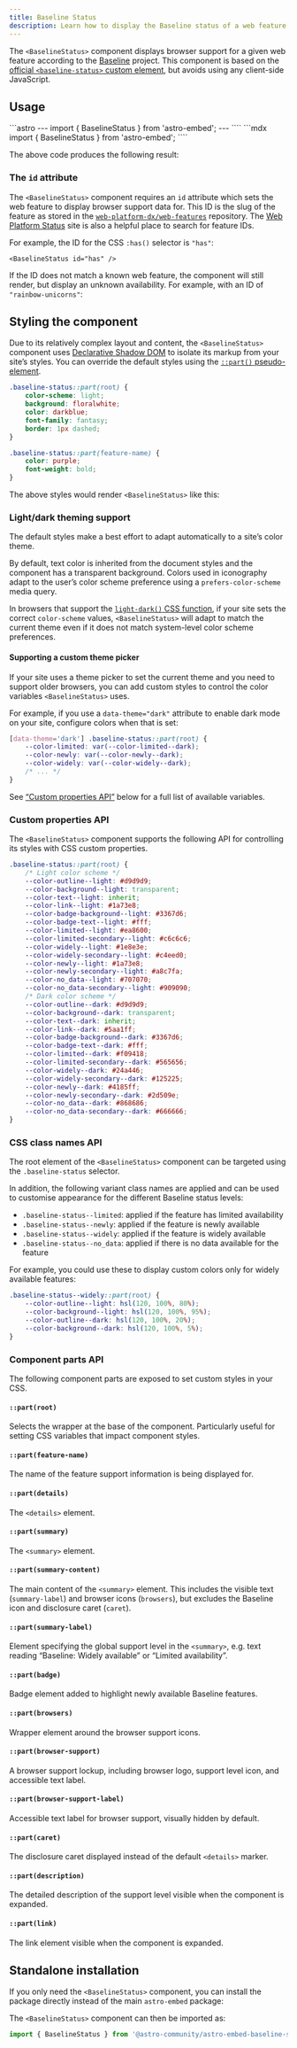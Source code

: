 ```yaml
---
title: Baseline Status
description: Learn how to display the Baseline status of a web feature in your website
---
```



The `<BaselineStatus>` component displays browser support for a given web feature according to the [Baseline](https://web.dev/baseline/) project.
This component is based on the [official `<baseline-status>` custom element](https://github.com/web-platform-dx/baseline-status), but avoids using any client-side JavaScript.

## Usage

<Tabs>
<TabItem label="Astro" icon="astro">
```astro
---
import { BaselineStatus } from 'astro-embed';
---

<BaselineStatus id="scroll-snap" />
````
</TabItem>
<TabItem label="MDX" icon="seti:markdown">
```mdx
import { BaselineStatus } from 'astro-embed';

<BaselineStatus id="scroll-snap" />
````

</TabItem>
</Tabs>

The above code produces the following result:

<BaselineStatus id="scroll-snap" />

### The `id` attribute

The `<BaselineStatus>` component requires an `id` attribute which sets the web feature to display browser support data for.
This ID is the slug of the feature as stored in the [`web-platform-dx/web-features`](https://github.com/web-platform-dx/web-features) repository.
The [Web Platform Status](https://webstatus.dev/) site is also a helpful place to search for feature IDs.

For example, the ID for the CSS `:has()` selector is `"has"`:

```astro 'id="has"'
<BaselineStatus id="has" />
```

<BaselineStatus id="has" />

If the ID does not match a known web feature, the component will still render, but display an unknown availability. For example, with an ID of `"rainbow-unicorns"`:

<BaselineStatus id="rainbow-unicorns" />

## Styling the component

Due to its relatively complex layout and content, the `<BaselineStatus>` component uses [Declarative Shadow DOM](https://web.dev/articles/declarative-shadow-dom) to isolate its markup from your site’s styles.
You can override the default styles using the [`::part()` pseudo-element](https://developer.mozilla.org/en-US/docs/Web/CSS/::part).

```css
.baseline-status::part(root) {
	color-scheme: light;
	background: floralwhite;
	color: darkblue;
	font-family: fantasy;
	border: 1px dashed;
}

.baseline-status::part(feature-name) {
	color: purple;
	font-weight: bold;
}
```

The above styles would render `<BaselineStatus>` like this:


<StyledBaseline />

### Light/dark theming support

The default styles make a best effort to adapt automatically to a site’s color theme.

By default, text color is inherited from the document styles and the component has a transparent background. Colors used in iconography adapt to the user’s color scheme preference using a `prefers-color-scheme` media query.

In browsers that support the [`light-dark()` CSS function](https://developer.mozilla.org/en-US/docs/Web/CSS/color_value/light-dark), if your site sets the correct `color-scheme` values, `<BaselineStatus>` will adapt to match the current theme even if it does not match system-level color scheme preferences.

<BaselineStatus id="light-dark" />

#### Supporting a custom theme picker

If your site uses a theme picker to set the current theme and you need to support older browsers, you can add custom styles to control the color variables `<BaselineStatus>` uses.

For example, if you use a `data-theme="dark"` attribute to enable dark mode on your site, configure colors when that is set:

```css
[data-theme='dark'] .baseline-status::part(root) {
	--color-limited: var(--color-limited--dark);
	--color-newly: var(--color-newly--dark);
	--color-widely: var(--color-widely--dark);
	/* ... */
}
```

See [“Custom properties API”](#custom-properties-api) below for a full list of available variables.

### Custom properties API

The `<BaselineStatus>` component supports the following API for controlling its styles with CSS custom properties.

```css
.baseline-status::part(root) {
	/* Light color scheme */
	--color-outline--light: #d9d9d9;
	--color-background--light: transparent;
	--color-text--light: inherit;
	--color-link--light: #1a73e8;
	--color-badge-background--light: #3367d6;
	--color-badge-text--light: #fff;
	--color-limited--light: #ea8600;
	--color-limited-secondary--light: #c6c6c6;
	--color-widely--light: #1e8e3e;
	--color-widely-secondary--light: #c4eed0;
	--color-newly--light: #1a73e8;
	--color-newly-secondary--light: #a8c7fa;
	--color-no_data--light: #707070;
	--color-no_data-secondary--light: #909090;
	/* Dark color scheme */
	--color-outline--dark: #d9d9d9;
	--color-background--dark: transparent;
	--color-text--dark: inherit;
	--color-link--dark: #5aa1ff;
	--color-badge-background--dark: #3367d6;
	--color-badge-text--dark: #fff;
	--color-limited--dark: #f09418;
	--color-limited-secondary--dark: #565656;
	--color-widely--dark: #24a446;
	--color-widely-secondary--dark: #125225;
	--color-newly--dark: #4185ff;
	--color-newly-secondary--dark: #2d509e;
	--color-no_data--dark: #868686;
	--color-no_data-secondary--dark: #666666;
}
```

### CSS class names API

The root element of the `<BaselineStatus>` component can be targeted using the `.baseline-status` selector.

In addition, the following variant class names are applied and can be used to customise appearance for the different Baseline status levels:

- `.baseline-status--limited`: applied if the feature has limited availability
- `.baseline-status--newly`: applied if the feature is newly available
- `.baseline-status--widely`: applied if the feature is widely available
- `.baseline-status--no_data`: applied if there is no data available for the feature

For example, you could use these to display custom colors only for widely available features:

```css
.baseline-status--widely::part(root) {
	--color-outline--light: hsl(120, 100%, 80%);
	--color-background--light: hsl(120, 100%, 95%);
	--color-outline--dark: hsl(120, 100%, 20%);
	--color-background--dark: hsl(120, 100%, 5%);
}
```


<BaselineVariants id="cascade-layers" />

### Component parts API

The following component parts are exposed to set custom styles in your CSS.

#### `::part(root)`

Selects the wrapper at the base of the component.
Particularly useful for setting CSS variables that impact component styles.

#### `::part(feature-name)`

The name of the feature support information is being displayed for.

#### `::part(details)`

The `<details>` element.

#### `::part(summary)`

The `<summary>` element.

#### `::part(summary-content)`

The main content of the `<summary>` element. This includes the visible text (`summary-label`) and browser icons (`browsers`), but excludes the Baseline icon and disclosure caret (`caret`).

#### `::part(summary-label)`

Element specifying the global support level in the `<summary>`, e.g. text reading “Baseline: Widely available” or “Limited availability”.

#### `::part(badge)`

Badge element added to highlight newly available Baseline features.

#### `::part(browsers)`

Wrapper element around the browser support icons.

#### `::part(browser-support)`

A browser support lockup, including browser logo, support level icon, and accessible text label.

#### `::part(browser-support-label)`

Accessible text label for browser support, visually hidden by default.

#### `::part(caret)`

The disclosure caret displayed instead of the default `<details>` marker.

#### `::part(description)`

The detailed description of the support level visible when the component is expanded.

#### `::part(link)`

The link element visible when the component is expanded.

## Standalone installation

If you only need the `<BaselineStatus>` component, you can install the package directly instead of the main `astro-embed` package:


<PackageManagers pkg="@astro-community/astro-embed-baseline-status" />

The `<BaselineStatus>` component can then be imported as:

```js
import { BaselineStatus } from '@astro-community/astro-embed-baseline-status';
```
